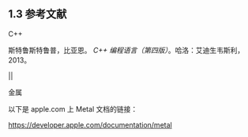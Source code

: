 ## 1.3 参考文献

C++

斯特鲁斯特鲁普，比亚恩。 _C++ 编程语言（第四版）_。哈洛：艾迪生韦斯利，2013。

||

金属

以下是 apple.com 上 Metal 文档的链接：

https://developer.apple.com/documentation/metal
